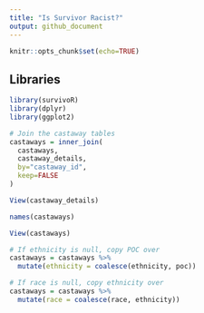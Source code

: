 ```yaml
---
title: "Is Survivor Racist?"
output: github_document
---
```


```r
knitr::opts_chunk$set(echo=TRUE)
```

## Libraries
```r
library(survivoR)
library(dplyr)
library(ggplot2)
```

```r
# Join the castaway tables
castaways = inner_join(
  castaways,
  castaway_details,
  by="castaway_id",
  keep=FALSE
)
```

```r
View(castaway_details)
```

```r
names(castaways)
```

```r
View(castaways)
```


```r
# If ethnicity is null, copy POC over
castaways = castaways %>%
  mutate(ethnicity = coalesce(ethnicity, poc))
```

```r
# If race is null, copy ethnicity over
castaways = castaways %>% 
  mutate(race = coalesce(race, ethnicity))
```

```r

```

```r

```

```r

```

```r

```

```r

```

```r

```

